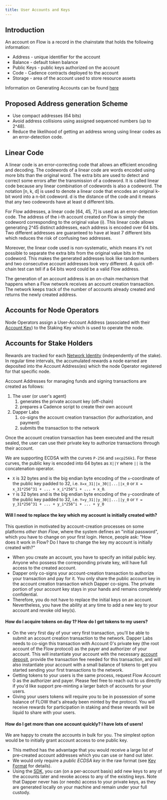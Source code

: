```yaml
---
title: User Accounts and Keys
---
```


## Introduction

An account on Flow is a record in the chainstate that holds the following information:

- Address - unique identifier for the account
- Balance - default token balance
- Public Keys - public keys authorized on the account
- Code - Cadence contracts deployed to the account
- Storage - area of the account used to store resource assets

Information on Generating Accounts can be found [here](https://github.com/onflow/flow/blob/master/docs/accounts-and-keys.md#accounts)

## Proposed Address generation Scheme

- Use compact addresses (64 bits)
- Avoid address collisions using assigned sequenced numbers (up to 2^48).
- Reduce the likelihood of getting an address wrong using linear codes as an error-detection code.

## Linear Code

A linear code is an error-correcting code that allows an efficient encoding and decoding. The codewords of a linear code are words encoded using more bits than the original word. The extra bits are used to detect and correct some errors after the transmission of a codeword. It is called linear code because any linear combination of codewords is also a codeword.
The notation [n, k, d] is used to denote a linear code that encodes an original k-bit word into a n-bit codeword. d is the distance of the code and it means that any two codewords have at least d different bits.

For Flow addresses, a linear code [64, 45, 7] is used as an error-detection code. The address of the i-th account created on Flow is simply the codeword corresponding to the original value (i). This linear code allows generating 2^45 distinct addresses, each address is encoded over 64 bits. Two different addresses are guaranteed to have at least 7 different bits which reduces the risk of confusing two addresses.

Moreover, the linear code used is non-systematic, which means it's not possible to separate the extra bits from the original value bits in the codeword. This makes the generated addresses look like random numbers and two consecutive account addresses look very different. A quick off-chain test can tell if a 64 bits word could be a valid Flow address.

The generation of an account address is an on-chain mechanism that happens when a Flow network receives an account creation transaction. The network keeps track of the number of accounts already created and returns the newly created address.

## Accounts for Node Operators

Node Operators assign a User-Account Address (associated with their [Account Key](https://docs.onflow.org/docs/node-keys)) to the Staking Key which is used to operate the node.

<!-- [block:callout]
{
"type": "info",
"body": "Conceptually, the account address and staking key are generated separately. In the future, when we support Epochs, where new nodes can join, a staking-request transaction will be sent to the network. This staking transaction will specify both the account address and staking key. \nHowever, for the beta network, we will start with only the staking keys and subsequently link the account address to each flow node. Rewards are credited for operating a node also if no account address for distributing the rewards has been assigned yet.",
"title": ""
}
[/block] -->

## Accounts for Stake Holders

Rewards are tracked for each [Network Identity](doc:nodes-network-identity) (independently of the stake). In regular time intervals, the accumulated rewards a node earned are deposited into the Account Address(es) which the node Operator registered for that specific node.

<!-- [block:api-header]
{
"title": "Creating an Account Address on Flow"
}
[/block] -->

Account Addresses for managing funds and signing transactions are created as follows:

1. The user (or user's agent)
   1. generates the private account key (off-chain)
   2. prepares a Cadence script to create their own account
2. Dapper Labs
   1. co-signs the account creation transaction (for authorization, and payment)
   2. submits the transaction to the network

Once the account creation transaction has been executed and the result sealed, the user can use their private key to authorize transactions through their account.

<!-- [block:callout]
{
"type": "info",
"body": "At network launch, Dapper Labs will co-sign account creation transactions as both the payer and authorizer to manage both spam to the network and onboarding costs for you and your users."
}
[/block] -->

<!-- [block:api-header]
{
"title": "Key Format"
}
[/block] -->

We are supporting ECDSA with the curves `P-256` and `secp256k1`. For these curves, the public key is encoded into 64 bytes as `X||Y` where `||` is the concatenation operator.

- `X` is 32 bytes and is the big endian byte encoding of the `x`-coordinate of the public key padded to 32, i.e. `X=x_31||x_30||...||x_0` or `X = x_31*256^31 + ... + x_i*256^i + ... + x_0`.
- `Y` is 32 bytes and is the big endian byte encoding of the `y`-coordinate of the public key padded to 32, i.e. `Y=y_31||y_30||...||y_0` or `Y = y_31*256^31 + ... + y_i*256^i + ... + y_0`

<!-- [block:api-header]
{
"title": "FAQ"
}
[/block] -->

#### Will I need to replace the key which my account is initially created with?

This question in motivated by account-creation processes on some platforms _other than Flow_, where the system defines an "initial password", which you have to change on your first login. Hence, people ask: "How does it work in Flow? Do I have to change the key my account is initially created with?"

- When you create an account, you have to specify an initial public key. Anyone who possess the corresponding private key, will have full access to the created account.
- Dapper only co-signs your account-creation transaction to authorize your transaction and pay for it. You only share the public account key in the account creation transaction which Dapper co-signs. The private portion of your account key stays in your hands and remains completely confidential.
- Therefore, you do not have to replace the initial keys on an account. Nevertheless, you have the ability at any time to add a new key to your account and revoke old key(s).

#### How do I acquire tokens on day 1? How do I get tokens to my users?

- On the very first day of your very first transaction, you'll be able to submit an account creation transaction to the network. Dapper Labs needs to co-sign this transaction with Account 0's private key (the root account of the Flow protocol) as the payer and authorizer of your account. This will instantiate your account with the necessary [account deposit](https://docs.onflow.org/docs/fees), provide the transaction fee needed for this transaction, and will also instantiate your account with a small balance of tokens to get you started sending your first transactions to the network.
- Getting tokens to your users is the same process, request Flow Account 0 as the authorizer and payer. Please feel free to reach out to us directly if you'd like support pre-minting a larger batch of accounts for your users.
- Giving your users tokens will require you to be in possession of some balance of FLOW that's already been minted by the protocol. You will receive rewards for participation in staking and these rewards will be liquid to share with your users.

#### How do I get more than one account quickly? I have lots of users!

We are happy to create the accounts in bulk for you. The simplest option would be to initially grant account access to one public key.

- This method has the advantage that you would receive a large list of pre-created account addresses which you can use or hand out later.
- We would only require a _public ECDSA key_ in the raw format (see [Key Format](doc:account-creation) for details).
- Using the [SDK](https://github.com/onflow/flow-go-sdk/), you can (on a per-account basis) add new keys to any of the accounts later and revoke access to any of the existing keys. Note that Dapper never has (or needs) access to your private keys, as they are generated locally on your machine and remain under your full custody.

